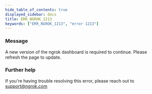 ```yaml
---
hide_table_of_contents: true
displayed_sidebar: docs
title: ERR_NGROK_1213
keywords: ["ERR_NGROK_1213", "error 1213"]
---
```


### Message

A new version of the ngrok dashboard is required to continue. Please refresh the page to update.

### Further help

If you're having trouble resolving this error, please reach out to [support@ngrok.com](mailto:support@ngrok.com?subject=Help%20with%20ERR_NGROK_1213)

